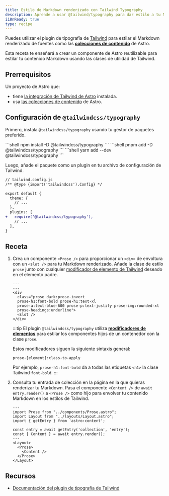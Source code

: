 ```yaml
---
title: Estilo de Markdown renderizado con Tailwind Typography
description: Aprende a usar @tailwind/typography para dar estilo a tu Markdown renderizado.
i18nReady: true
type: recipe
---
```



Puedes utilizar el plugin de tipografía de [Tailwind](https://tailwindcss.com) para estilar el Markdown renderizado de fuentes como las [**colecciones de contenido**](/es/guides/content-collections/) de Astro.

Esta receta te enseñará a crear un componente de Astro reutilizable para estilar tu contenido Markdown usando las clases de utilidad de Tailwind.

## Prerrequisitos

Un proyecto de Astro que:

  - tiene [la integración de Tailwind de Astro](/es/guides/integrations-guide/tailwind/) instalada.
  - usa [las colecciones de contenido](/es/guides/content-collections/) de Astro.

## Configuración de `@tailwindcss/typography`

Primero, instala `@tailwindcss/typography` usando tu gestor de paquetes preferido.

<PackageManagerTabs>
 	<Fragment slot="npm">
	```shell 
	npm install -D @tailwindcss/typography
	```
	</Fragment>
  	<Fragment slot="pnpm">
	```shell 
	pnpm add -D @tailwindcss/typography
	```
	</Fragment>
  	<Fragment slot="yarn">
	```shell
	yarn add --dev @tailwindcss/typography
	```
	</Fragment>
</PackageManagerTabs>

Luego, añade el paquete como un plugin en tu archivo de configuración de Tailwind.

```diff lang="js"
// tailwind.config.js
/** @type {import('tailwindcss').Config} */

export default {
  theme: {
    // ...
  },
  plugins: [
+   require('@tailwindcss/typography'),
    // ...
  ],
}
```

## Receta

1. Crea un componente `<Prose />` para proporcionar un `<div>` de envoltura con un `<slot />` para tu Markdown renderizado. Añade la clase de estilo `prose` junto con cualquier [modificador de elemento de Tailwind](https://tailwindcss.com/docs/typography-plugin#element-modifiers) deseado en el elemento padre.

    ```astro title="src/components/Prose.astro"
    ---
    ---
    <div 
      class="prose dark:prose-invert 
      prose-h1:font-bold prose-h1:text-xl 
      prose-a:text-blue-600 prose-p:text-justify prose-img:rounded-xl 
      prose-headings:underline">
      <slot />
    </div>
    ```
    :::tip
    El plugin `@tailwindcss/typography` utiliza [**modificadores de elementos**](https://tailwindcss.com/docs/typography-plugin#element-modifiers) para estilar los componentes hijos de un contenedor con la clase `prose`.

    Estos modificadores siguen la siguiente sintaxis general:

      ```
      prose-[element]:class-to-apply
      ``` 

    Por ejemplo, `prose-h1:font-bold` da a todas las etiquetas `<h1>` la clase Tailwind `font-bold`.
    :::

2. Consulta tu entrada de colección en la página en la que quieras renderizar tu Markdown. Pasa el componente `<Content />` de `await entry.render()` a `<Prose />` como hijo para envolver tu contenido Markdown en los estilos de Tailwind.

    ```astro title="src/pages/index.astro"
    ---
    import Prose from "../components/Prose.astro";
    import Layout from "../layouts/Layout.astro";
    import { getEntry } from 'astro:content';

    const entry = await getEntry('collection', 'entry');
    const { Content } = await entry.render();
    ---
    <Layout>
      <Prose>
        <Content />
      </Prose>
    </Layout>
    ```

## Recursos

- [Documentación del plugin de tipografía de Tailwind](https://tailwindcss.com/docs/typography-plugin)
